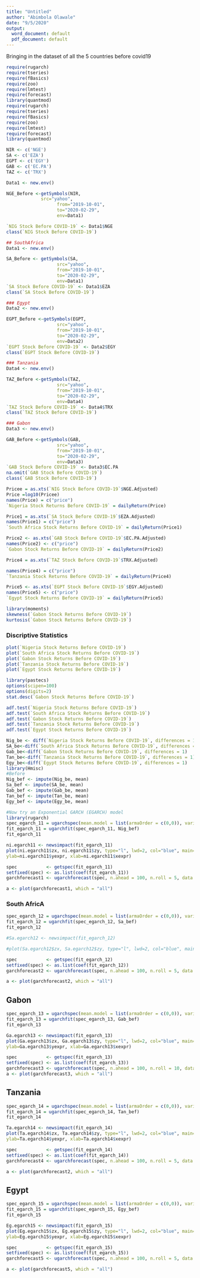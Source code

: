 ```yaml
---
title: "Untitled"
author: "Abimbola Olawale"
date: "9/5/2020"
output:
  word_document: default
  pdf_document: default
---
```


Bringing in the dataset of all the 5 countries before covid19

```r
require(rugarch)
require(tseries)
require(fBasics)
require(zoo)
require(lmtest) 
require(forecast)
library(quantmod)
require(rugarch)
require(tseries)
require(fBasics)
require(zoo)
require(lmtest) 
require(forecast)
library(quantmod)
```

```r
NIR <- c('NGE')
SA <- c('EZA')
EGPT <- c('EGY')
GAB <- c('EC.PA')
TAZ <- c('TRX')
```

```r
Data1 <- new.env()
```

```r
NGE_Before <-getSymbols(NIR,
             src="yahoo",
                   from="2019-10-01",
                   to="2020-02-29",
                   env=Data1)
```

```r
`NIG Stock Before COVID-19` <- Data1$NGE
class(`NIG Stock Before COVID-19`)
```



```r
## SouthAfrica
Data1 <- new.env()

SA_Before <- getSymbols(SA,
                   src="yahoo",
                   from="2019-10-01",
                   to="2020-02-29",
                   env=Data1)
`SA Stock Before COVID-19` <- Data1$EZA
class(`SA Stock Before COVID-19`)

```

```r
### Egypt
Data2 <- new.env()

EGPT_Before <-getSymbols(EGPT,
                   src="yahoo",
                   from="2019-10-01",
                   to="2020-02-29",
                   env=Data2)
`EGPT Stock Before COVID-19` <- Data2$EGY
class(`EGPT Stock Before COVID-19`)

```

```r
### Tanzania 
Data4 <- new.env()

TAZ_Before <-getSymbols(TAZ,
                   src="yahoo",
                   from="2019-10-01",
                   to="2020-02-29",
                   env=Data4)
`TAZ Stock Before COVID-19` <- Data4$TRX
class(`TAZ Stock Before COVID-19`)

```

```r
### Gabon
Data3 <- new.env()

GAB_Before <-getSymbols(GAB,
                   src="yahoo",
                   from="2019-10-01",
                   to="2020-02-29",
                   env=Data3)
`GAB Stock Before COVID-19` <- Data3$EC.PA
na.omit(`GAB Stock Before COVID-19`)
class(`GAB Stock Before COVID-19`)

```


```r
Pricee = as.xts(`NIG Stock Before COVID-19`$NGE.Adjusted)
Price =log10(Pricee)
names(Price) = c("price")
`Nigeria Stock Returns Before COVID-19` = dailyReturn(Price)
```

```r
Price1 = as.xts(`SA Stock Before COVID-19`$EZA.Adjusted)
names(Price1) = c("price")
`South Africa Stock Returns Before COVID-19` = dailyReturn(Price1)
```

```r
Price2 <- as.xts(`GAB Stock Before COVID-19`$EC.PA.Adjusted)
names(Price2) <- c("price")
`Gabon Stock Returns Before COVID-19` = dailyReturn(Price2)
```


```r
Price4 = as.xts(`TAZ Stock Before COVID-19`$TRX.Adjusted)
```

```r
names(Price4) = c("price")
`Tanzania Stock Returns Before COVID-19` = dailyReturn(Price4)
```

```r
Price5 <- as.xts(`EGPT Stock Before COVID-19`$EGY.Adjusted)
names(Price5) <- c("price")
`Egypt Stock Returns Before COVID-19` = dailyReturn(Price5)

```


```r
library(moments)
skewness(`Gabon Stock Returns Before COVID-19`)
kurtosis(`Gabon Stock Returns Before COVID-19`)
```

### Discriptive Statistics 
```r
plot(`Nigeria Stock Returns Before COVID-19`)
plot(`South Africa Stock Returns Before COVID-19`)
plot(`Gabon Stock Returns Before COVID-19`)
plot(`Tanzania Stock Returns Before COVID-19`)
plot(`Egypt Stock Returns Before COVID-19`)
```
```r
library(pastecs)
options(scipen=100)
options(digits=2)
stat.desc(`Gabon Stock Returns Before COVID-19`)
```
```r
adf.test(`Nigeria Stock Returns Before COVID-19`)
adf.test(`South Africa Stock Returns Before COVID-19`)
adf.test(`Gabon Stock Returns Before COVID-19`)
adf.test(`Tanzania Stock Returns Before COVID-19`)
adf.test(`Egypt Stock Returns Before COVID-19`)
```


```r
Nig_be <- diff(`Nigeria Stock Returns Before COVID-19`, differences = 1)
SA_be<-diff(`South Africa Stock Returns Before COVID-19`, differences = 1)
Gab_be<-diff(`Gabon Stock Returns Before COVID-19`, differences = 1)
Tan_be<-diff(`Tanzania Stock Returns Before COVID-19`, differences = 1)
Egy_be<-diff(`Egypt Stock Returns Before COVID-19`, differences = 1)
library(Hmisc)
#Before
Nig_bef <- impute(Nig_be, mean)
Sa_bef <- impute(SA_be, mean)
Gab_bef <- impute(Gab_be, mean)
Tan_bef <- impute(Tan_be, mean)
Egy_bef <- impute(Egy_be, mean)
```



```r
#Now try an Exponential GARCH (EGARCH) model
library(rugarch)
spec_egarch_11 = ugarchspec(mean.model = list(armaOrder = c(0,0)), variance.model= list(garchOrder = c(1,1), model="eGARCH"))
fit_egarch_11 = ugarchfit(spec_egarch_11, Nig_bef)
fit_egarch_11
```

```r
ni.egarch11 <- newsimpact(fit_egarch_11)
plot(ni.egarch11$zx, ni.egarch11$zy, type="l", lwd=2, col="blue", main="EGARCH(1,1) - News Impact",
ylab=ni.egarch11$yexpr, xlab=ni.egarch11$xexpr)

```


```r
spec           <- getspec(fit_egarch_11)
setfixed(spec) <- as.list(coef(fit_egarch_11))
garchforecast1 <- ugarchforecast(spec, n.ahead = 100, n.roll = 5, data = Nig_bef, out.sample = 30)

a <- plot(garchforecast1, which = "all")
```

### South AfricA


```r
spec_egarch_12 = ugarchspec(mean.model = list(armaOrder = c(0,0)), variance.model= list(garchOrder = c(1,1), model="eGARCH"))
fit_egarch_12 = ugarchfit(spec_egarch_12, Sa_bef)
fit_egarch_12
```

```r
#Sa.egarch12 <- newsimpact(fit_egarch_12)
```

```r
#plot(Sa.egarch12$zx, Sa.egarch12$zy, type="l", lwd=2, col="blue", main="EGARCH(1,1) - News Impact", ylab=Sa.egarch11$yexpr,xlab=Sa.egarch12$xexpr)
```


```r
spec           <- getspec(fit_egarch_12)
setfixed(spec) <- as.list(coef(fit_egarch_12))
garchforecast2 <- ugarchforecast(spec, n.ahead = 100, n.roll = 5, data = `South Africa Stock Returns Before COVID-19`, out.sample = 30)

a <- plot(garchforecast2, which = "all")
```
## Gabon
```r
spec_egarch_13 = ugarchspec(mean.model = list(armaOrder = c(0,0)), variance.model= list(garchOrder = c(1,1), model="eGARCH"))
fit_egarch_13 = ugarchfit(spec_egarch_13, Gab_bef)
fit_egarch_13
```

```r
Ga.egarch13 <- newsimpact(fit_egarch_13)
plot(Ga.egarch13$zx, Ga.egarch13$zy, type="l", lwd=2, col="blue", main="EGARCH(1,1) - News Impact",
ylab=Ga.egarch13$yexpr, xlab=Ga.egarch13$xexpr)
```

```r
spec           <- getspec(fit_egarch_13)
setfixed(spec) <- as.list(coef(fit_egarch_13))
garchforecast3 <- ugarchforecast(spec, n.ahead = 100, n.roll = 10, data = Gab_bef, out.sample = 30)
a <- plot(garchforecast3, which = "all")
```
## Tanzania 

```r
spec_egarch_14 = ugarchspec(mean.model = list(armaOrder = c(0,0)), variance.model= list(garchOrder = c(1,1), model="eGARCH"))
fit_egarch_14 = ugarchfit(spec_egarch_14, Tan_bef)
fit_egarch_14
```

```r
Ta.egarch14 <- newsimpact(fit_egarch_14)
plot(Ta.egarch14$zx, Ta.egarch14$zy, type="l", lwd=2, col="blue", main="EGARCH(1,1) - News Impact",
ylab=Ta.egarch14$yexpr, xlab=Ta.egarch14$xexpr)
```

```r
spec           <- getspec(fit_egarch_14)
setfixed(spec) <- as.list(coef(fit_egarch_14))
garchforecast4 <- ugarchforecast(spec, n.ahead = 100, n.roll = 5, data = Tan_bef , out.sample = 30)

a <- plot(garchforecast2, which = "all")
```

## Egypt 

```r
spec_egarch_15 = ugarchspec(mean.model = list(armaOrder = c(0,0)), variance.model= list(garchOrder = c(1,1), model="eGARCH"))
fit_egarch_15 = ugarchfit(spec_egarch_15, Egy_bef)
fit_egarch_15
```

```r
Eg.egarch15 <- newsimpact(fit_egarch_15)
plot(Eg.egarch15$zx, Eg.egarch15$zy, type="l", lwd=2, col="blue", main="EGARCH(1,1) - News Impact",
ylab=Eg.egarch15$yexpr, xlab=Eg.egarch15$xexpr)
```

```r
spec           <- getspec(fit_egarch_15)
setfixed(spec) <- as.list(coef(fit_egarch_15))
garchforecast5 <- ugarchforecast(spec, n.ahead = 100, n.roll = 5, data = Egy_bef , out.sample = 30)

a <- plot(garchforecast5, which = "all")
```
